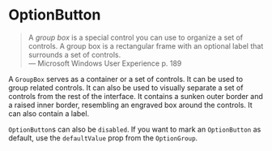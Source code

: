 

<Meta of={GroupBoxStories} />

# OptionButton

<blockquote>
  A <em>group box</em> is a special control you can use to organize a set of controls. A group box is a rectangular frame with an optional label that surrounds a set of controls. 

  <footer>— Microsoft Windows User Experience p. 189</footer>
</blockquote>

A `GroupBox` serves as a container or a set of controls. It can be used to group related controls. It can also be used to visually separate a set of controls from the rest of the interface. It contains a sunken outer border and a raised inner border, resembling an engraved box around the controls. It can also contain a label.

<Canvas of={GroupBoxStories.Default} />

`OptionButton`s can also be `disabled`. If you want to mark an `OptionButton` as default, use the `defaultValue` prop from the `OptionGroup`.

<Canvas of={GroupBoxStories.Disabled} />
